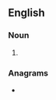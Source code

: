 {{also|crackpipes|crack-pipes}}
==English==

===Noun===
{{head|en|noun form|head=[[crack]] [[pipe]]s}}

# {{plural of|en|crack pipe}}

===Anagrams===
* {{anagrams|en|a=acceikpprs|pick scrape}}